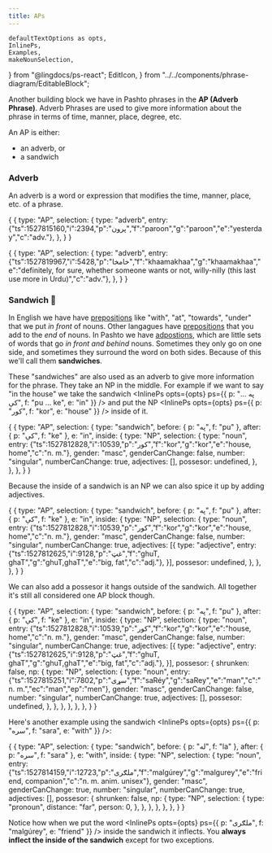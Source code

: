 ```yaml
---
title: APs
---
```


    defaultTextOptions as opts,
    InlinePs,
    Examples,
    makeNounSelection,
} from "@lingdocs/ps-react";
    EditIcon,
} from "../../components/phrase-diagram/EditableBlock";

Another building block we have in Pashto phrases in the **AP (Adverb Phrase)**. Adverb Phrases are used to give more information about the phrase in terms of time, manner, place, degree, etc.

An AP is either:

- an adverb, or
- a sandwich

### Adverb

An adverb is a word or expression that modifies the time, manner, place, etc. of a phrase.

<EditableBlock opts={opts}>{
    {
        type: "AP",
        selection: {
            type: "adverb",
            entry: {"ts":1527815160,"i":2394,"p":"پرون","f":"paroon","g":"paroon","e":"yesterday","c":"adv."},
        },
    }
}</EditableBlock>

<EditableBlock opts={opts}>{
    {
        type: "AP",
        selection: {
            type: "adverb",
            entry: {"ts":1527819967,"i":5428,"p":"خامخا","f":"khaamakhaa","g":"khaamakhaa","e":"definitely, for sure, whether someone wants or not, willy-nilly (this last use more in Urdu)","c":"adv."},
        },
    }
}</EditableBlock>

### Sandwich 🥪

In English we have have [prepositions](https://en.wikipedia.org/wiki/Preposition_and_postposition) like "with", "at", "towards", "under" that we put *in front* of nouns. Other langagues have [prepositions](https://en.wikipedia.org/wiki/Preposition_and_postposition) that you add to the *end* of nouns. In Pashto we have [adpostions](https://en.wikipedia.org/wiki/Preposition_and_postposition), which are little sets of words that go *in front and behind* nouns. Sometimes they only go on one side, and sometimes they surround the word on both sides. Because of this we'll call them **sandwiches**.

These "sandwiches" are also used as an adverb to give more information for the phrase. They take an <Link to="/phrase-structure/np/">NP</Link> in the middle. For example if we want to say "in the house" we take the sandwich <InlinePs opts={opts} ps={{ p: "په ... کې", f: "pu ... ke", e: "in" }} /> and put the NP <InlinePs opts={opts} ps={{ p: "کور", f: "kor", e: "house" }} /> inside of it.

<EditableBlock opts={opts}>{
    {
        type: "AP",
        selection: {
            type: "sandwich",
            before: { p: "په", f: "pu" },
            after: { p: "کې", f: "ke" },
            e: "in",
            inside: {
                type: "NP",
                selection: {
                    type: "noun",
                    entry: {"ts":1527812828,"i":10539,"p":"کور","f":"kor","g":"kor","e":"house, home","c":"n. m."},
                    gender: "masc",
                    genderCanChange: false,
                    number: "singular",
                    numberCanChange: true,
                    adjectives: [],
                    possesor: undefined,
                },
            },
        },
    }
}</EditableBlock>

Because the inside of a sandwich is an <Link to="/phrase-structure/np/">NP</Link> we can also spice it up by adding adjectives.

<EditableBlock opts={opts}>{
    {
        type: "AP",
        selection: {
            type: "sandwich",
            before: { p: "په", f: "pu" },
            after: { p: "کې", f: "ke" },
            e: "in",
            inside: {
                type: "NP",
                selection: {
                    type: "noun",
                    entry: {"ts":1527812828,"i":10539,"p":"کور","f":"kor","g":"kor","e":"house, home","c":"n. m."},
                    gender: "masc",
                    genderCanChange: false,
                    number: "singular",
                    numberCanChange: true,
                    adjectives: [{
                        type: "adjective",
                        entry: {"ts":1527812625,"i":9128,"p":"غټ","f":"ghuT, ghaT","g":"ghuT,ghaT","e":"big, fat","c":"adj."},
                    }],
                    possesor: undefined,
                },
            },
        },
    }
}</EditableBlock>

We can also add a possesor it hangs outside of the sandwich. All together it's still all considered one AP block though.

<EditableBlock opts={opts}>{
    {
        type: "AP",
        selection: {
            type: "sandwich",
            before: { p: "په", f: "pu" },
            after: { p: "کې", f: "ke" },
            e: "in",
            inside: {
                type: "NP",
                selection: {
                    type: "noun",
                    entry: {"ts":1527812828,"i":10539,"p":"کور","f":"kor","g":"kor","e":"house, home","c":"n. m."},
                    gender: "masc",
                    genderCanChange: false,
                    number: "singular",
                    numberCanChange: true,
                    adjectives: [{
                        type: "adjective",
                        entry: {"ts":1527812625,"i":9128,"p":"غټ","f":"ghuT, ghaT","g":"ghuT,ghaT","e":"big, fat","c":"adj."},
                    }],
                    possesor: {
                        shrunken: false,
                        np: {
                            type: "NP",
                            selection: {
                                type: "noun",
                                entry: {"ts":1527815251,"i":7802,"p":"سړی","f":"saRéy","g":"saRey","e":"man","c":"n. m.","ec":"man","ep":"men"},
                                gender: "masc",
                                genderCanChange: false,
                                number: "singular",
                                numberCanChange: true,
                                adjectives: [],
                                possesor: undefined,
                            },
                        },
                    },
                },
            },
        },
    }
}</EditableBlock>

Here's another example using the sandwich <InlinePs opts={opts} ps={{ p: "سره", f: "sara", e: "with" }} />:

<EditableBlock opts={opts}>{
    {
        type: "AP",
        selection: {
            type: "sandwich",
            before: { p: "له", f: "la" },
            after: { p: "سره", f: "sara" },
            e: "with",
            inside: {
                type: "NP",
                selection: {
                    type: "noun",
                    entry: {"ts":1527814159,"i":12723,"p":"ملګری","f":"malgúrey","g":"malgurey","e":"friend, companion","c":"n. m. anim. unisex"},
                    gender: "masc",
                    genderCanChange: true,
                    number: "singular",
                    numberCanChange: true,
                    adjectives: [],
                    possesor: {
                        shrunken: false,
                        np: {
                            type: "NP",
                            selection: {
                                type: "pronoun",
                                distance: "far",
                                person: 0,
                            },
                        },
                    },
                },
            },
        },
    }
}</EditableBlock>

Notice how when we put the word <InlinePs opts={opts} ps={{ p: "ملګری", f: "malgúrey", e: "friend" }} /> inside the sandwich it <Link to="/inflection/inflection-intro/">inflects</Link>. You <strong>always inflect the inside of the sandwich</strong> except for <Link to="/inflection/inflection-patterns/#exceptions">two exceptions</Link>.